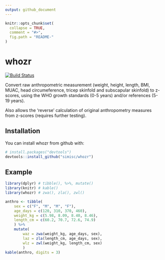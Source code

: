```yaml
---
output: github_document
---
```


<!-- README.md is generated from README.Rmd. Please edit that file -->

```r
knitr::opts_chunk$set(
  collapse = TRUE,
  comment = "#>",
  fig.path = "README-"
)
```

# whozr

[![Build Status](https://travis-ci.org/simisc/whozr.svg?branch=master)](https://travis-ci.org/simisc/whozr)

Convert raw anthropometric measurement (weight, height, length, BMI, MUAC, head circumeference, tricep skinfold and subscapular skinfold) to z-scores, using the WHO growth standards (0-5 years) and/or references (5-19 years).

Also allows the 'reverse' calculation of original anthropometry measures from z-scores (requires further testing).

## Installation

You can install whozr from github with:

```r
# install.packages("devtools")
devtools::install_github("simisc/whozr")
```

## Example

```r
library(dplyr) # tibble(), %>%, mutate()
library(knitr) # kable()
library(whozr) # zwa(), zla(), zwl()
```


```r
anthro <- tibble(
    sex = c("F", "M", "M", "F"),
    age_days = c(120, 310, 370, 460),
    weight_kg = c(5.98, 8.09, 8.40, 8.46),
    length_cm = c(60.2, 70.7, 72.6, 74.9)
    ) %>%
    mutate(
        waz = zwa(weight_kg, age_days, sex),
        laz = zla(length_cm, age_days, sex),
        wlz = zwl(weight_kg, length_cm, sex)
        )
kable(anthro, digits = 3)
```

